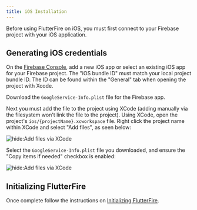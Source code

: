 ```yaml
---
title: iOS Installation
---
```


Before using FlutterFire on iOS, you must first connect to your Firebase project with your iOS application.

## Generating iOS credentials

On the [Firebase Console](https://console.firebase.google.com/project/_/overview), add a new iOS app or select an
existing iOS app for your Firebase project. The "iOS bundle ID" must match your local project bundle ID. The ID
can be found within the "General" tab when opening the project with Xcode.

Download the `GoogleService-Info.plist` file for the Firebase app.

Next you must add the file to the project using XCode (adding manually via the filesystem won't link the file to the
project). Using XCode, open the project's `ios/{projectName}.xcworkspace` file. Right click the project name within XCode
and select "Add files", as seen below:

![hide:Add files via XCode](ios-add-files-via-xcode.png)

Select the `GoogleService-Info.plist` file you downloaded, and ensure the "Copy items if needed" checkbox is enabled:

![hide:Add files via XCode](ios-xcode-copy-items.png)

## Initializing FlutterFire

Once complete follow the instructions on [Initializing FlutterFire](../overview.mdx#initializing-flutterfire).
